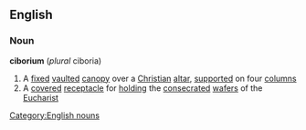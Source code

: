 ==English==
===Noun===
'''ciborium''' (''plural'' ciboria)
#A [[fixed]] [[vaulted]] [[canopy]] over a [[Christian]] [[altar]], [[supported]] on four [[column]]s
#A [[covered]] [[receptacle]] for [[holding]] the [[consecrated]] [[wafer]]s of the [[Eucharist]]
[[Category:English nouns]]